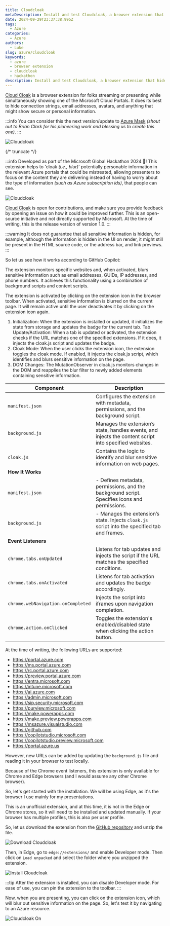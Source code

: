 ```yaml
---
title: Cloudcloak
metaDescription: Install and test Cloudcloak, a browser extension that hides sensitive information while streaming or presenting Microsoft Cloud Portals.
date: 2024-09-29T23:37:38.995Z
tags:
  - Azure
categories:
  - Azure
authors:
  - Luke
slug: azure/cloudcloak
keywords:
  - azure
  - browser extension
  - cloudcloak
  - hackathon
description: Install and test Cloudcloak, a browser extension that hides sensitive information while streaming or presenting Microsoft Cloud Portals.
---
```


[Cloud Cloak](https://github.com/microsoft/Cloudcloak) is a browser extension for folks streaming or presenting while simultaneously showing one of the Microsoft Cloud Portals. It does its best to hide connection strings, email addresses, avatars, and anything that might show secure or personal information.

:::info
You can consider this the next version/update to [Azure Mask](https://github.com/clarkio/azure-mask/) _(shout out to Brian Clark for his pioneering work and blessing us to create this one)_.
:::

![Cloudcloak](images/cloudcloak-icon-128.png)

{/* truncate */}

:::info
Developed as part of the Microsoft Global Hackathon 2024 🚀! This extension helps to 'cloak _(i.e., blur)_' potentially personable information in the relevant Azure portals that could be mistreated, allowing presenters to focus on the content they are delivering instead of having to worry about the type of information _(such as Azure subscription ids)_, that people can see.

![Cloudcloak](images/AzurePortal_Cloudcloak_On.jpg)

[Cloud Cloak](https://github.com/microsoft/Cloudcloak) is open for contributions, and make sure you provide feedback by opening an issue on how it could be improved further. This is an open-source initiative and not directly supported by Microsoft. At the time of writing, this is the release version of version 1.0.
:::

:::warning
It does not guarantee that all sensitive information is hidden, for example, although the information is hidden in the UI on render, it might still be present in the HTML source code, or the address bar, and link previews.
:::

So let us see how it works according to GitHub Copilot:

The extension monitors specific websites and, when activated, blurs sensitive information such as email addresses, GUIDs, IP addresses, and phone numbers. It achieves this functionality using a combination of background scripts and content scripts.

The extension is activated by clicking on the extension icon in the browser toolbar. When activated, sensitive information is blurred on the current page. It will remain active until the user deactivates it by clicking on the extension icon again.

1. Initialization: When the extension is installed or updated, it initializes the state from storage and updates the badge for the current tab.
Tab Update/Activation: When a tab is updated or activated, the extension checks if the URL matches one of the specified extensions. If it does, it injects the cloak.js script and updates the badge.
2. Cloak Mode: When the user clicks the extension icon, the extension toggles the cloak mode. If enabled, it injects the cloak.js script, which identifies and blurs sensitive information on the page.
3. DOM Changes: The MutationObserver in cloak.js monitors changes in the DOM and reapplies the blur filter to newly added elements containing sensitive information.

| **Component**        | **Description**                                                                                         |
|----------------------|---------------------------------------------------------------------------------------------------------|
| `manifest.json`       | Configures the extension with metadata, permissions, and the background script.                         |
| `background.js`       | Manages the extension’s state, handles events, and injects the content script into specified websites.   |
| `cloak.js`            | Contains the logic to identify and blur sensitive information on web pages.                             |
| **How It Works**      |                                                                                                         |
| `manifest.json`       | - Defines metadata, permissions, and the background script. Specifies icons and permissions.      |
| `background.js`       | - Manages the extension’s state. Injects `cloak.js` script into the specified tab and frames.    |
| **Event Listeners**   |                                                                                                         |
| `chrome.tabs.onUpdated` | Listens for tab updates and injects the script if the URL matches the specified conditions.             |
| `chrome.tabs.onActivated` | Listens for tab activation and updates the badge accordingly.                                        |
| `chrome.webNavigation.onCompleted` | Injects the script into iframes upon navigation completion.                                  |
| `chrome.action.onClicked` | Toggles the extension's enabled/disabled state when clicking the action button.                   |

At the time of writing, the following URLs are supported:

- https://portal.azure.com
- https://ms.portal.azure.com
- https://rc.portal.azure.com
- https://preview.portal.azure.com
- https://entra.microsoft.com
- https://intune.microsoft.com
- https://ai.azure.com
- https://admin.microsoft.com
- https://sip.security.microsoft.com
- https://purview.microsoft.com
- https://make.powerapps.com
- https://make.preview.powerapps.com
- https://msazure.visualstudio.com
- https://github.com
- https://copilotstudio.microsoft.com
- https://copilotstudio.preview.microsoft.com
- https://portal.azure.us

However, new URLs can be added by updating the `background.js` file and reading it in your browser to test locally.

Because of the Chrome event listeners, this extension is only available for Chrome and Edge browsers (and I would assume any other Chrome browser).

So, let's get started with the installation. We will be using Edge, as it's the browser I use mainly for my presentations.

This is an unofficial extension, and at this time, it is not in the Edge or Chrome stores, so it will need to be installed and updated manually. If your browser has multiple profiles, this is also per user profile.

So, let us download the extension from the [GitHub repository](https://github.com/microsoft/Cloudcloak) and unzip the file.

![Download Cloudcloak](images/Download_Cloudcloak.gif)

Then, in Edge, go to `edge://extensions/` and enable Developer mode. Then click on `Load unpacked` and select the folder where you unzipped the extension.

![Install Cloudcloak](images/Install_Cloudcloak.gif)

:::tip
After the extension is installed, you can disable Developer mode. For ease of use, you can pin the extension to the toolbar.
:::

Now, when you are presenting, you can click on the extension icon, which will blur out sensitive information on the page. So, let's test it by navigating to an Azure resource.

![Cloudcloak On](images/Test_Cloudcloak.gif)
